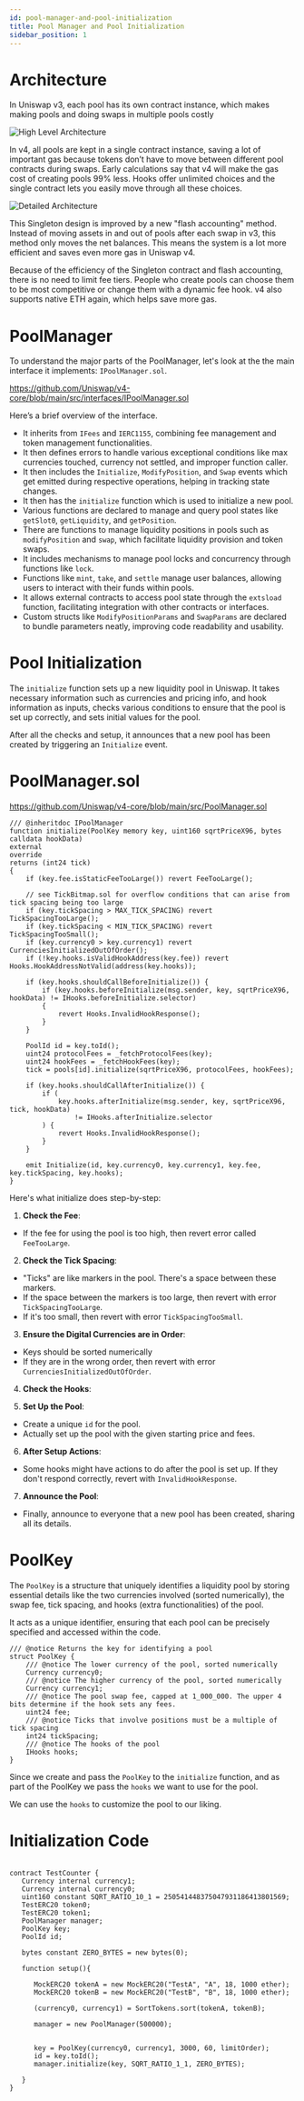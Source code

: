 ```yaml
---
id: pool-manager-and-pool-initialization
title: Pool Manager and Pool Initialization
sidebar_position: 1
---
```


# Architecture
In Uniswap v3, each pool has its own contract instance, which makes making pools and doing swaps in multiple pools costly

![High Level Architecture](./images/01_Pool_Initialization/HighLevelArchitecture.png)

In v4, all pools are kept in a single contract instance, saving a lot of important gas because tokens don’t have to move between different pool contracts during swaps. Early calculations say that v4 will make the gas cost of creating pools 99% less. Hooks offer unlimited choices and the single contract lets you easily move through all these choices.



![Detailed Architecture](./images/01_Pool_Initialization/DetailedArchitecture.png)

This Singleton design is improved by a new "flash accounting" method. Instead of moving assets in and out of pools after each swap in v3, this method only moves the net balances. This means the system is a lot more efficient and saves even more gas in Uniswap v4.

Because of the efficiency of the Singleton contract and flash accounting, there is no need to limit fee tiers. People who create pools can choose them to be most competitive or change them with a dynamic fee hook. v4 also supports native ETH again, which helps save more gas.

# PoolManager
To understand the major parts of the PoolManager, let's look at the the main interface it implements: `IPoolManager.sol`.

https://github.com/Uniswap/v4-core/blob/main/src/interfaces/IPoolManager.sol

Here’s a brief overview of the interface.

- It inherits from `IFees` and `IERC1155`, combining fee management and token management functionalities.
- It then defines errors to handle various exceptional conditions like max currencies touched, currency not settled, and improper function caller.
- It then includes the `Initialize`, `ModifyPosition`, and `Swap` events which get emitted during respective operations, helping in tracking state changes.
- It then has the `initialize` function which is used to initialize a new pool.
- Various functions are declared to manage and query pool states like `getSlot0`, `getLiquidity`, and `getPosition`.
- There are functions to manage liquidity positions in pools such as `modifyPosition` and `swap`, which facilitate liquidity provision and token swaps.
- It includes mechanisms to manage pool locks and concurrency through functions like `lock`.
- Functions like `mint`, `take`, and `settle` manage user balances, allowing users to interact with their funds within pools.
- It allows external contracts to access pool state through the `extsload` function, facilitating integration with other contracts or interfaces.
- Custom structs like `ModifyPositionParams` and `SwapParams` are declared to bundle parameters neatly, improving code readability and usability.

# Pool Initialization
The `initialize` function sets up a new liquidity pool in Uniswap. It takes necessary information such as currencies
and pricing info, and hook information as inputs, checks various conditions to ensure that the pool is set up correctly,
and sets initial values for the pool.

After all the checks and setup, it announces that a new pool has been created by triggering an `Initialize` event.

# PoolManager.sol
https://github.com/Uniswap/v4-core/blob/main/src/PoolManager.sol

```solidity
/// @inheritdoc IPoolManager
function initialize(PoolKey memory key, uint160 sqrtPriceX96, bytes calldata hookData)
external
override
returns (int24 tick)
{
    if (key.fee.isStaticFeeTooLarge()) revert FeeTooLarge();

    // see TickBitmap.sol for overflow conditions that can arise from tick spacing being too large
    if (key.tickSpacing > MAX_TICK_SPACING) revert TickSpacingTooLarge();
    if (key.tickSpacing < MIN_TICK_SPACING) revert TickSpacingTooSmall();
    if (key.currency0 > key.currency1) revert CurrenciesInitializedOutOfOrder();
    if (!key.hooks.isValidHookAddress(key.fee)) revert Hooks.HookAddressNotValid(address(key.hooks));

    if (key.hooks.shouldCallBeforeInitialize()) {
        if (key.hooks.beforeInitialize(msg.sender, key, sqrtPriceX96, hookData) != IHooks.beforeInitialize.selector)
        {
            revert Hooks.InvalidHookResponse();
        }
    }

    PoolId id = key.toId();
    uint24 protocolFees = _fetchProtocolFees(key);
    uint24 hookFees = _fetchHookFees(key);
    tick = pools[id].initialize(sqrtPriceX96, protocolFees, hookFees);

    if (key.hooks.shouldCallAfterInitialize()) {
        if (
            key.hooks.afterInitialize(msg.sender, key, sqrtPriceX96, tick, hookData)
                != IHooks.afterInitialize.selector
        ) {
            revert Hooks.InvalidHookResponse();
        }
    }

    emit Initialize(id, key.currency0, key.currency1, key.fee, key.tickSpacing, key.hooks);
}
```
Here's what initialize does step-by-step:

1. **Check the Fee**:
- If the fee for using the pool is too high, then revert error called `FeeTooLarge`.

2. **Check the Tick Spacing**:
- "Ticks" are like markers in the pool. There's a space between these markers.
- If the space between the markers is too large, then revert with error `TickSpacingTooLarge`.
- If it's too small, then revert with error `TickSpacingTooSmall`.

3. **Ensure the Digital Currencies are in Order**:
- Keys should be sorted numerically
- If they are in the wrong order, then revert with error `CurrenciesInitializedOutOfOrder`.

4. **Check the Hooks**:

5. **Set Up the Pool**:
- Create a unique `id` for the pool.
- Actually set up the pool with the given starting price and fees.

6. **After Setup Actions**:
- Some hooks might have actions to do after the pool is set up. If they don't respond correctly, revert with `InvalidHookResponse`.

7. **Announce the Pool**:
- Finally, announce to everyone that a new pool has been created, sharing all its details.

# PoolKey

The `PoolKey` is a structure that uniquely identifies a liquidity pool by storing essential details like the two
currencies involved (sorted numerically), the swap fee, tick spacing, and hooks (extra functionalities) of the pool.

It acts as a unique identifier, ensuring that each pool can be precisely specified and accessed within the code.

```solidity
/// @notice Returns the key for identifying a pool
struct PoolKey {
    /// @notice The lower currency of the pool, sorted numerically
    Currency currency0;
    /// @notice The higher currency of the pool, sorted numerically
    Currency currency1;
    /// @notice The pool swap fee, capped at 1_000_000. The upper 4 bits determine if the hook sets any fees.
    uint24 fee;
    /// @notice Ticks that involve positions must be a multiple of tick spacing
    int24 tickSpacing;
    /// @notice The hooks of the pool
    IHooks hooks;
}
```

Since we create and pass the `PoolKey` to the `initialize` function, and as part of the PoolKey we pass the `hooks` we
want to use for the pool.

We can use the `hooks` to customize the pool to our liking.

# Initialization Code

```solidity

contract TestCounter {
   Currency internal currency1;
   Currency internal currency0;
   uint160 constant SQRT_RATIO_10_1 = 250541448375047931186413801569;
   TestERC20 token0;
   TestERC20 token1;
   PoolManager manager;
   PoolKey key;
   PoolId id;

   bytes constant ZERO_BYTES = new bytes(0);

   function setup(){

      MockERC20 tokenA = new MockERC20("TestA", "A", 18, 1000 ether);
      MockERC20 tokenB = new MockERC20("TestB", "B", 18, 1000 ether);

      (currency0, currency1) = SortTokens.sort(tokenA, tokenB);

      manager = new PoolManager(500000);


      key = PoolKey(currency0, currency1, 3000, 60, limitOrder);
      id = key.toId();
      manager.initialize(key, SQRT_RATIO_1_1, ZERO_BYTES);

   }
}
```
